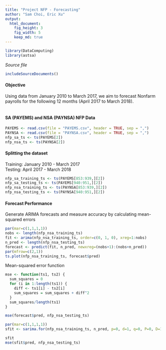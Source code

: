 ```yaml
---
title: "Project NFP - Forecasting"
author: "Sam Choi, Eric Xu"
output:
  html_document:
    fig_height: 3
    fig_width: 5
    keep_md: true
---
```

<!-- Don't edit in between this line and the one below -->
```r
library(DataComputing)
library(astsa)
```
*Source file* 
```r
includeSourceDocuments()
```

#### Objective
Using data from January 2010 to March 2017, we aim to forecast Nonfarm payrolls for the following 12 months (April 2017 to March 2018).  
<br>

#### SA (PAYEMS) and NSA (PAYNSA) NFP Data
```r
PAYEMS <- read.csv(file = "PAYEMS.csv", header = TRUE, sep = ",")
PAYNSA <- read.csv(file = "PAYNSA.csv", header = TRUE, sep = ",")
nfp_sa_ts <- ts(PAYEMS[2])
nfp_nsa_ts <- ts(PAYNSA[2])
```

#### Splitting the dataset
Training: January 2010 - March 2017  
Testing: April 2017 - March 2018  
```r
nfp_sa_training_ts <- ts(PAYEMS[853:939,][2])
nfp_sa_testing_ts <- ts(PAYEMS[940:951,][2])
nfp_nsa_training_ts <- ts(PAYNSA[853:939,][2])
nfp_nsa_testing_ts <- ts(PAYNSA[940:951,][2])
```

#### Forecast Performance
Generate ARIMA forecasts and measure accuracy by calculating mean-squared errors

```r
par(mar=c(1,1,1,1))
nobs <- length(nfp_nsa_training_ts)
fit <- arima(nfp_nsa_training_ts, order=c(0, 1, 0), xreg=1:nobs)
n_pred <- length(nfp_nsa_testing_ts)
forecast <- predict(fit, n_pred, newxreg=(nobs+1):(nobs+n_pred))
par(mfrow=c(2,1))
ts.plot(nfp_nsa_training_ts, forecast$pred)
```


Mean-squared error function
```r
mse <- function(ts1, ts2) {
  sum_squares = 0
  for (i in 1:length(ts1)) {
    diff <- ts1[i] - ts2[i]
    sum_squares = sum_squares + diff^2
  }
  sum_squares/length(ts1)
}

```

```r
mse(forecast$pred, nfp_nsa_testing_ts)
```

```r
par(mar=c(1,1,1,1))
sfit <- sarima.for(nfp_nsa_training_ts, n_pred, p=0, d=1, q=0, P=0, D=1, Q=0, S=12)
```

```r
sfit
mse(sfit$pred, nfp_nsa_testing_ts)
```








